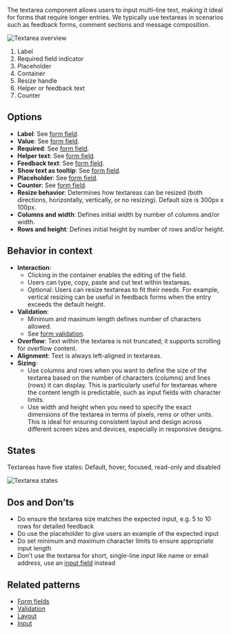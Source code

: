 The textarea component allows users to input multi-line text, making it ideal for forms that require longer entries. We typically use textareas in scenarios such as feedback forms, comment sections and message composition.

![Textarea overview](https://www.figma.com/design/wEptRgAezDU1z80Cn3eZ0o/iX-Pattern-Illustrations?node-id=3814-1128&t=DtCmoFcLwhf7ke3S-4)
1. Label
2. Required field indicator
3. Placeholder
4. Container
5. Resize handle
6. Helper or feedback text
7. Counter

## Options

- **Label**: See [form field](./forms/forms-field.md).
- **Value**: See [form field](./forms/forms-field.md).
- **Required**: See [form field](./forms/forms-field.md).
- **Helper text**: See [form field](./forms/forms-field.md).
- **Feedback text**: See [form field](./forms/forms-field.md).
- **Show text as tooltip**: See [form field](./forms/forms-field.md).
- **Placeholder**: See [form field](./forms/forms-field.md).
- **Counter**: See [form field](./forms/forms-field.md).
- **Resize behavior**: Determines how textareas can be resized (both directions, horizontally, vertically, or no resizing). Default size is 300px x 100px.
- **Columns and width**: Defines initial width by number of columns and/or width.
- **Rows and height**: Defines initial height by number of rows and/or height.


## Behavior in context

- **Interaction**:
  - Clicking in the container enables the editing of the field.
  - Users can type, copy, paste and cut text within textareas.
  - Optional: Users can resize textareas to fit their needs. For example, vertical resizing can be useful in feedback forms when the entry exceeds the default height.
- **Validation**:
  - Minimum and maximum length defines number of characters allowed.
  - See [form validation](./forms/forms-validation.md).
- **Overflow**: Text within the textarea is not truncated; it supports scrolling for overflow content.
- **Alignment**: Text is always left-aligned in textareas.
- **Sizing**:
  - Use columns and rows when you want to define the size of the textarea based on the number of characters (columns) and lines (rows) it can display. This is particularly useful for textareas where the content length is predictable, such as input fields with character limits.
  - Use width and height when you need to specify the exact dimensions of the textarea in terms of pixels, rems or other units. This is ideal for ensuring consistent layout and design across different screen sizes and devices, especially in responsive designs.

## States

Textareas have five states: Default, hover, focused, read-only and disabled

![Textarea states](https://www.figma.com/design/wEptRgAezDU1z80Cn3eZ0o/iX-Pattern-Illustrations?node-id=3947-527&t=DtCmoFcLwhf7ke3S-4)

## Dos and Don’ts

- Do ensure the textarea size matches the expected input, e.g. 5 to 10 rows for detailed feedback
- Do use the placeholder to give users an example of the expected input
- Do set minimum and maximum character limits to ensure appropriate input length
- Don’t use the textarea for short, single-line input like name or email address, use an [input field](./input.mdx) instead

## Related patterns

- [Form fields](./forms/forms-field.md)
- [Validation](./forms/forms-validation.md)
- [Layout](./forms/forms-layout.md)
- [Input](./input.mdx)
